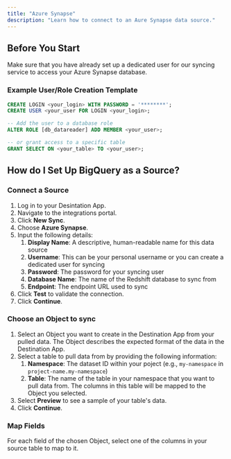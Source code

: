 ```yaml
---
title: "Azure Synapse"
description: "Learn how to connect to an Aure Synapse data source."
---
```


## Before You Start 

Make sure that you have already set up a dedicated user for our syncing service to access your Azure Synapse database. 

### Example User/Role Creation Template

```sql 
CREATE LOGIN <your_login> WITH PASSWORD = '********';
CREATE USER <your_user FOR LOGIN <your_login>;  

-- Add the user to a database role
ALTER ROLE [db_datareader] ADD MEMBER <your_user>;

-- or grant access to a specific table
GRANT SELECT ON <your_table> TO <your_user>;  
```

## How do I Set Up BigQuery as a Source?

### Connect a Source

1. Log in to your Desintation App.
2. Navigate to the integrations portal.
3. Click **New Sync**.
4. Choose **Azure Synapse**.
5. Input the following details:
    1. **Display Name**: A descriptive, human-readable name for this data source
    1. **Username**: This can be your personal username or you can create a dedicated user for syncing
    1. **Password**: The password for your syncing user
    1. **Database Name**: The name of the Redshift database to sync from
    1. **Endpoint**: The endpoint URL used to sync
6. Click **Test** to validate the connection.
7. Click **Continue**.

### Choose an Object to sync

1. Select an Object you want to create in the Destination App from your pulled data. The Object describes the expected format of the data in the Destination App.
2. Select a table to pull data from by providing the following information:
    1. **Namespace**: The dataset ID within your poject (e.g., `my-namespace` in `project-name.my-namespace`)
    1. **Table**: The name of the table in your namespace that you want to pull data from. The columns in this table will be mapped to the Object you selected.
3. Select **Preview** to see a sample of your table's data.
4. Click **Continue**.

### Map Fields

For each field of the chosen Object, select one of the columns in your source table to map to it.